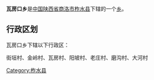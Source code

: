 {{中国乡级行政区
|行政区全称 = 瓦房口乡
|景观照片文件名 = 
|景观照片描述 = 
|汉语拼音 =
|其他语言 = 
|其他语言名称 = 
|位置图文件名 = 
|位置图描述 = 
|自定义图片=
|上级行政区 = [[陕西省|陕西省]][[商洛市|商洛市]][[柞水县|柞水县]]
|行政区类别 = [[乡级行政区|乡]]
|行政区划代码 = 
|行政区划 = 
|村委会 = 
|居委会 = 
|建置时间 = 
|领导职位 = 
|领导名称 = 
|政府驻地 = 
|毗邻 = 
|地理坐标 = 
|总面积 = 
|总人口 = 
|户籍人口 = 
|户籍人口年份 = 
|常住人口 = 
|常住人口年份 = 
|人口密度 = 
|GDP = 
|邮政编码 = 
|电话区号 = 
|官方网站 = 
|网站名称 = 
}}
'''瓦房口乡'''是[[中华人民共和国|中国]][[陕西省|陕西省]][[商洛市|商洛市]][[柞水县|柞水县]]下辖的一个[[乡级行政区|乡]]。

== 行政区划 ==
瓦房口乡下辖以下行政区：

街垣村、金岭村、瓦房村、阳坡村、老庄村、磨沟村、大河村

{{陕西小作品}}
{{柞水县行政区划}}

[[Category:柞水县|Category:柞水县]]